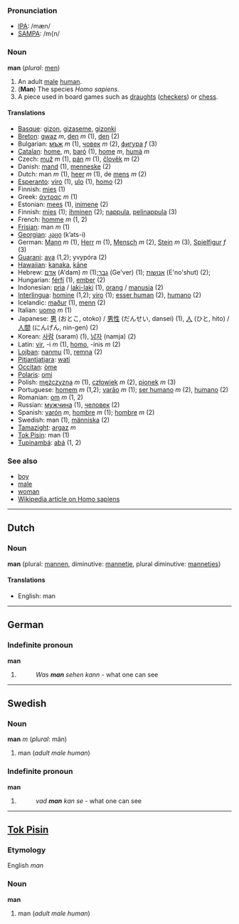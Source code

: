 ===Pronunciation===
*[[w:IPA|IPA]]: /mæn/
*[[w:SAMPA|SAMPA]]: /m{n/

===Noun===
'''man''' (''plural'': [[men]])

# An adult [[male]] [[human]].
# ('''Man''') The species ''Homo sapiens''.
# A piece used in board games such as [[draughts]] ([[checkers]]) or [[chess]].

====Translations====
*[[Basque]]: [[gizon]], [[gizaseme]], [[gizonki]]
*[[Breton]]: [[gwaz]] ''m'', [[den]] ''m'' (1), [[den]] (2)
*Bulgarian: [[мъж]] ''m'' (1), [[човек]] ''m'' (2), [[фигура]] ''f'' (3)
*[[Catalan]]: [[home]], ''m'', [[baró]] (1), [[home]] ''m'', [[humà]] ''m''
*Czech: [[muž]] ''m'' (1), [[pán]] ''m'' (1), [[člověk]] ''m'' (2)
*Danish: [[mand]] (1), [[menneske]] (2)
*Dutch: man ''m'' (1), [[heer]] ''m'' (1), de [[mens]] ''m'' (2)
*[[Esperanto]]: [[viro]] (1), [[ulo]] (1), [[homo]] (2)
*Finnish: [[mies]] (1)
*Greek: [[άντρας]] ''m'' (1)
*Estonian: [[mees]] (1), [[inimene]] (2)
*Finnish: [[mies]] (1); [[ihminen]] (2); [[nappula]], [[pelinappula]] (3)
*French: [[homme]] ''m'' (1, 2)
*[[Frisian]]: man ''m'' (1)
*[[Georgian]]: [[კაცი]] (k’ats-i)
*German: [[Mann]] ''m'' (1), [[Herr]] ''m'' (1), [[Mensch]] ''m'' (2), [[Stein]] ''m'' (3), [[Spielfigur]] ''f'' (3)
*[[Guarani]]: [[ava]] (1,2); yvypóra (2)
*[[Hawaiian]]: [[kanaka]], [[kāne]]
*Hebrew: [[אדם]] (A'dam) ''m'' (1);[[גבר]] (Ge'ver) (1); [[אנושות]] (E'no'shut) (2);
*Hungarian: [[férfi]] (1), [[ember]] (2)
*Indonesian: [[pria]] / [[laki-laki]] (1), [[orang]] / [[manusia]] (2)
*[[Interlingua]]: [[homine]] (1,2); [[viro]] (1); [[esser human]] (2), [[humano]] (2)
*Icelandic: [[maður]] (1), [[menn]] (2)
*Italian: [[uomo]] ''m'' (1)
*Japanese: [[男]] (おとこ, otoko) / [[男性]] (だんせい, dansei) (1), [[人]] (ひと, hito) / [[人間]] (にんげん, nin-gen) (2)
*Korean: [[사람]] (saram) (1), [[남자]] (namja) (2)
*Latin: [[vir]], -i ''m'' (1), [[homo]], -inis ''m'' (2)
*[[Lojban]]: [[nanmu]] (1), [[remna]] (2)
*[[Pitjantjatjara]]: [[wati]]
*[[Occitan]]: [[òme]]
*[[Polaris]]: [[omi]]
*Polish: [[mężczyzna]] ''m'' (1), [[człowiek]] ''m'' (2), [[pionek]] ''m'' (3)
*Portuguese: [[homem]] ''m'' (1,2); [[varão]] ''m'' (1); [[ser humano]] ''m'' (2), [[humano]] (2)
*Romanian: [[om]] ''m'' (1, 2)
*Russian: [[мужчина]] (1), [[человек]] (2)
*Spanish: [[varón]] ''m'', [[hombre]] ''m'' (1); [[hombre]] ''m'' (2)
*Swedish: man (1), [[människa]] (2)
*[[Tamazight]]: [[argaz]] ''m''
*[[Tok Pisin]]: man (1)
*[[Tupinambá]]: [[abá]] (1, 2)

===See also===
*[[boy]]
*[[male]]
*[[woman]]
*[[w:Homo_sapiens|Wikipedia article on Homo sapiens]]

----

==Dutch==
===Noun===
'''man''' (plural: [[mannen]], diminutive: [[mannetje]], plural diminutive: [[mannetjes]])

====Translations====
*English: man

----

==German==
===Indefinite pronoun===
'''man'''

#
#:''Was '''man''' sehen kann'' - what one can see

----
==Swedish==
===Noun===
'''man''' ''m'' (''plural'': män)

#man (''adult male human'')

===Indefinite pronoun===
'''man'''

#
#:''vad '''man''' kan se'' - what one can see

----
==[[Tok Pisin]]==
===Etymology===
English ''man''

===Noun===
'''man'''

# man (''adult male human'')